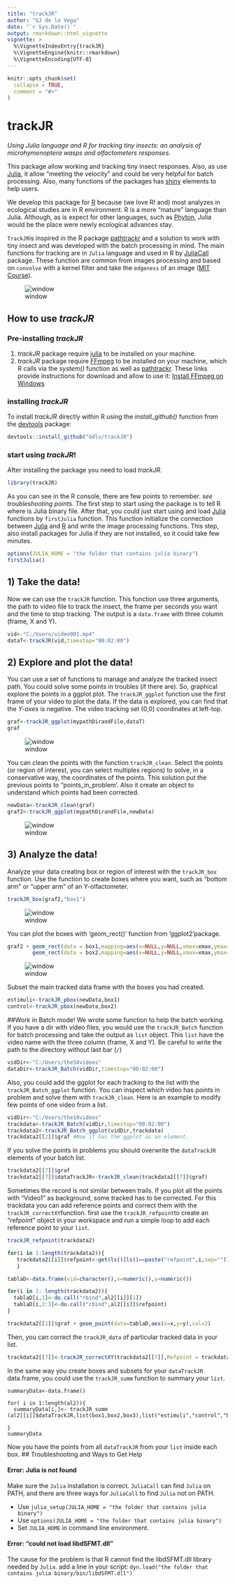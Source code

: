 ```yaml
---
title: "trackJR"
author: "GJ de la Vega"
date: "`r Sys.Date()`"
output: rmarkdown::html_vignette
vignette: >
  %\VignetteIndexEntry{trackJR}
  %\VignetteEngine{knitr::rmarkdown}
  %\VignetteEncoding{UTF-8}
---
```


```r
knitr::opts_chunk$set(
  collapse = TRUE,
  comment = "#>"
)
```

# trackJR

*Using Julia language and R for tracking tiny insects: an analysis of microhymenoptera wasps and olfactometers responses.*

This package allow working and tracking tiny insect responses. Also, as use [Julia](https://julialang.org), it allow "meeting the velocity" and could be very helpful for batch processing. Also, many functions of the packages has [shiny](https://shiny.rstudio.com/) elements to help users. 

We develop this package for [R](https://cran.r-project.org/) because (we love R! and) most analyzes in ecological studies are in R environment. R is a more "mature" language than Julia. Although, as is expect for other languages, such as [Phyton](), Julia would be the place were newly ecological advances stay.

`TrackJR`is inspired in the R package [pathtrackr](https://aharmer.github.io/pathtrackr/) and a solution to work with tiny insect and was developed with the batch processing in mind. The main functions for tracking are in `Julia` language and used in R by [JuliaCall](https://cran.r-project.org/package=JuliaCall) package. These function are common from images processing and based on `convolve` with a kernel filter and take the `edgeness` of an image ([MIT Course](https://computationalthinking.mit.edu/Fall20/)).

![window](figs/00000212.png)

## How to use *trackJR*

### Pre-installing *trackJR*
1) *trackJR* package require [julia](https://julialang.org) to be installed on your machine.
2) *trackJR* package require [FFmpeg](https://ffmpeg.org) to be installed on your machine, which R calls via the *system()* function as well as [pathtrackr](https://aharmer.github.io/pathtrackr/). These links provide instructions for download and allow to use it: [Install FFmpeg on Windows](http://www.wikihow.com/Install-FFmpeg-on-Windows)

### installing *trackJR*

To install *trackJR* directly within R using the *install\_github()* function from the [devtools](https://www.rstudio.com/products/rpackages/devtools/) package:

``` r
devtools::install_github("Gdlv/trackJR")
```
### start using *trackJR*!
After installing the package you need to load *trackJR*. 

``` r
library(trackJR)
```
As you can see in the R console, there are few points to remember. *see troubleshooting points*.
The first step to start using the package is to tell R where is Julia binary file. After that, you could just start using and load [Julia]() functions by `firstJulia` function. This function initialize the connection between [Julia]() and [R]() and write the image processing functions. This step, also install packages for Julia if they are not installed, so it could take few minutes. 

``` r
options(JULIA_HOME = "the folder that contains julia binary")
firstJulia()
```
## 1) Take the data! 
Now we can use the `trackJR` function. This function use three arguments, the path to video file to track the insect, the frame per seconds you want and the time to stop tracking. The output is a `data.frame` with three column (frame, X and Y). 
``` r
vid<-"C:/Users/video001.mp4" 
dataT<-trackJR(vid,timestop="00:02:00")
```
## 2) Explore and plot the data!
You can use a set of functions to manage and analyze the tracked insect path. You could solve some points in troubles (if there are). So, graphical explore the points in a ggplot plot. The `trackJR_ggplot` function use the first frame of your video to plot the data. If the data is explored, you can find that the *Y-axes* is negative. The video tracking set (0,0) coordinates at left-top. 

``` r
graf<-trackJR_ggplot(mypathDirandFile,dataT)
graf
``` 
![window](figs/plot1.png)

You can clean the points with the function `trackJR_clean`. Select the points (or region of interest, you can select multiples regions) to solve, in a conservative way, the coordinates of the points. This solution put the previous points to "points_in_problem'. Also it create an object to understand which points had been corrected.
``` r
newData<-trackJR_clean(graf)
graf2<-trackJR_ggplot(mypathDirandFile,newData)
``` 
![window](figs/plot2.png)

## 3) Analyze the data!

Analyze your data creating box or region of interest with the `trackJR_box` function. Use the function to create boxes where you want, such as "bottom arm" or "upper arm" of an Y-olfactometer.
``` r
trackJR_box(graf2,"box1")
``` 
![window](figs/plot3.png)

You can plot the boxes with 'geom_rect()' function from 'ggplot2'package. 
``` r
graf2 + geom_rect(data = box1,mapping=aes(x=NULL,y=NULL,xmax=xmax,ymax=ymax,xmin=xmin,ymin=ymin),fill="red",alpha=0.5)+
        geom_rect(data = box2,mapping=aes(x=NULL,y=NULL,xmax=xmax,ymax=ymax,xmin=xmin,ymin=ymin),fill="green",alpha=0.5)
```
![window](figs/Rplot4.png)

Subset the main tracked data frame with the boxes you had created.
``` r
estimuli<-trackJR_pbox(newData,box1)
control<-trackJR_pbox(newData,box2)
``` 

##Work in Batch mode!
We wrote some function to help the batch working. If you have a dir with video files, you would use the `trackJR_Batch` function for batch processing and take the output as `list` object. This `list` have the video name with the three column (frame, X and Y). Be careful to write the path to the directory without last bar (`/`)
``` r
vidDir<-"C:/Users/the50videos" 
dataDir<-trackJR_Batch(vidDir,timestop="00:02:00")
```
Also, you could add the ggplot for each tracking to the list with the `trackJR_Batch_ggplot` function. You can inspect which video has points in problem and solve them with `trackJR_clean`. Here is an example to modify few points of one video from a list. 
``` r
vidDir<-"C:/Users/the10videos" 
trackdata<-trackJR_Batch(vidDir,timestop="00:02:00")
trackdata2<-trackJR_Batch_ggplot(vidDir,trackdata)
trackdata2[[2]]$graf #Now it has the ggplot as an element.
```
If you solve the points in problems you should overwrite the `dataTrackJR` elements of your batch list.

``` r
trackdata2[[7]]$graf
trackdata2[[7]]$dataTrackJR<-trackJR_clean(trackdata2[[7]]$graf)

```
Sometimes the record is not similar between trails. If you plot all the points with "Video1" as background, some tracked has to be corrected. For this trackdata you can add reference points and correct them with the `trackJR_correctXY`function. first use the `trackJR_refpoint`to create an "refpoint" object in your workspace and run a simple loop to add each reference point to your `list`.

```r
trackJR_refpoint(trackdata2)

for(i in 1:length(trackdata2)){
   trackdata2[[i]]$refpoint<-get(ls()[ls()==paste("refpoint",i,sep="")])
   }

tablaD<-data.frame(vid=character(),x=numeric(),y=numeric())

for(i in 1: length(trackdata2)){
  tablaD[i,1]<-do.call("rbind",al2[[i]][1])
  tablaD[i,2:3]<-do.call("cbind",al2[[i]]$refpoint)
}

trackdata2[[1]]$graf + geom_point(data=tablaD,aes(x=x,y=y),col=2)

```
Then, you can correct the `trackJR_data` of particular tracked data in your list.

```r
trackdata2[[7]]<-trackJR_correctXY(trackdata2[[7]],Refpoint = trackdata2[[1]]$refpoint)

```
In the same way you create boxes and subsets for your `dataTrackJR` data.frame, you could use the `trackJR_summ` function to summary your `list`.  

```
summaryData<-data.frame()

for( i in 1:length(al2)){
  summaryData[i,]<- trackJR_summ (al2[[i]]$dataTrackJR,list(box1,box2,box3),list("estimuli","control","blank"))
  
}
summaryData
```
Now you have the points from all `dataTrackJR` from your `list` inside each box.
## Troubleshooting and Ways to Get Help

#### Error: Julia is not found

Make sure the `Julia` installation is correct.
`JuliaCall` can find `Julia` on PATH,
and there are three ways for `JuliaCall` to find `Julia` not on PATH.

- Use `julia_setup(JULIA_HOME = "the folder that contains julia binary")`
- Use `options(JULIA_HOME = "the folder that contains julia binary")`
- Set `JULIA_HOME` in command line environment.

#### Error: "could not load libdSFMT.dll"
The cause for the problem is that R cannot find the libdSFMT.dll library needed by `Julia`.
add a line in your script:
`dyn.load("the folder that contains julia binary/bin/libdSFMT.dll")`
